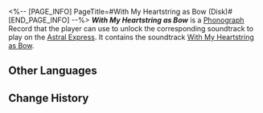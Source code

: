 <%-- [PAGE_INFO]
PageTitle=#With My Heartstring as Bow (Disk)#
[END_PAGE_INFO] --%>
{{Item Infobox
|title       = ''With My Heartstring as Bow''
|id          = 210361
|image       = Item With My Heartstring as Bow (Disk).png{{subst:void|<!--$UPLOAD:<<SpriteOutput/ItemFigures/210001.png>-<Item With My Heartstring as Bow (Disk).png>-<Item Icons>>-->}}
|type        = Disk
|invCategory = Valuables
|rarity      = 3
|effect      = 
|description = A record that can be played on the Express' phonograph. It might be a chance acquisition or a gift from someone else. All sorts of memories surge up when the music plays &mdash; the smiles, encounters, touches, and the excitement of battle. Maybe that is why people still collect records even as society rapidly advances.<br />The current record contains the track "With My Heartstring as Bow."
}}
{{Description|''How shall one face the world if one's heart is unsteady?''}}
'''''With My Heartstring as Bow''''' is a [[Phonograph]] Record that the player can use to unlock the corresponding soundtrack to play on the [[Astral Express]]. It contains the soundtrack [[With My Heartstring as Bow]].

==Other Languages==
{{Other Languages
|en   = ''With My Heartstring as Bow''
|zhs  = 《且挽心月作弧弓》
|zht  = 《且挽心月作弧弓》
|ja   = 『心月を弓にして』
|ko   = ≪심월을 활로 삼아 당기리≫
|es   = Con mi corazón como arco
|fr   = «&nbsp;With My Heartstring as Bow&nbsp;»
|ru   = With My Heartstring as Bow
|th   = "With My Heartstring as Bow"
|vi   = Giữ Xúc Cảm Làm Cây Cung
|de   = „Pfeile auf das Selbst vom Bogen des Herzens“
|id   = "With My Heartstring as Bow"
|pt   = "With My Heartstring as Bow"
}}

==Change History==
{{Change History|2.5}}